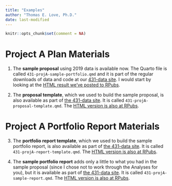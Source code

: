 ```yaml
---
title: "Examples"
author: "Thomas E. Love, Ph.D."
date: last-modified
---
```


```r
knitr::opts_chunk$set(comment = NA)
```

# Project A Plan Materials

1. The **sample proposal** using 2019 data is available now. The Quarto file is called `431-projA-sample-portfolio.qmd` and it is part of the regular downloads of data and code at our [431-data site](https://github.com/THOMASELOVE/431-data). I would start by looking at the [HTML result we've posted to RPubs](https://rpubs.com/TELOVE/projectA-sample-proposal).

2. The **proposal template**, which we used to build the sample proposal, is also available as part of [the 431-data site](https://github.com/THOMASELOVE/431-data). It is called `431-projA-proposal-template.qmd`. The [HTML version is also at RPubs](https://rpubs.com/TELOVE/projectA-proposal-template).

# Project A Portfolio Report Materials

3. The **portfolio report template**, which we used to build the sample portfolio report, is also available as part of [the 431-data site](https://github.com/THOMASELOVE/431-data). It is called `431-projA-report-template.qmd`. The [HTML version is also at RPubs](https://rpubs.com/TELOVE/projectA-report-template).

4. The **sample portfolio report** adds only a little to what you had in the sample proposal (since I chose not to work through the Analyses for you), but it is available as part of [the 431-data site](https://github.com/THOMASELOVE/431-data). It is called `431-projA-sample-report.qmd`. The [HTML version is also at RPubs](https://rpubs.com/TELOVE/projectA-sample-report).

